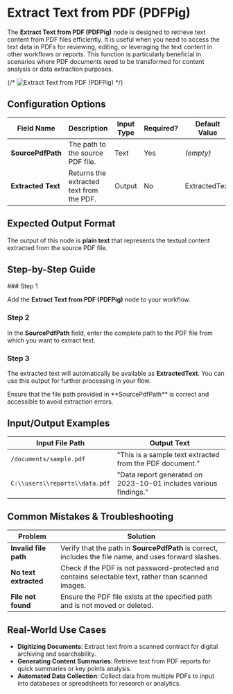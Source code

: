 
# Extract Text from PDF (PDFPig)

The **Extract Text from PDF (PDFPig)** node is designed to retrieve text content from PDF files efficiently. It is useful when you need to access the text data in PDFs for reviewing, editing, or leveraging the text content in other workflows or reports. This function is particularly beneficial in scenarios where PDF documents need to be transformed for content analysis or data extraction purposes.

{/* ![Extract Text from PDF (PDFPig)](./extract-text-from-pdf-pdfpig.png) */}

## Configuration Options

| Field Name         | Description                              | Input Type | Required? | Default Value |
| ------------------ | ---------------------------------------- | ---------- | --------- | ------------- |
| **SourcePdfPath**  | The path to the source PDF file.         | Text       | Yes       | _(empty)_     |
| **Extracted Text** | Returns the extracted text from the PDF. | Output     | No        | ExtractedText |

## Expected Output Format

The output of this node is **plain text** that represents the textual content extracted from the source PDF file.

## Step-by-Step Guide

<Steps>
### Step 1

Add the **Extract Text from PDF (PDFPig)** node to your workflow.

### Step 2

In the **SourcePdfPath** field, enter the complete path to the PDF file from which you want to extract text.

### Step 3

The extracted text will automatically be available as **ExtractedText**. You can use this output for further processing in your flow.

</Steps>

<Callout type="info" title="Tip">
  Ensure that the file path provided in **SourcePdfPath** is correct and
  accessible to avoid extraction errors.
</Callout>

## Input/Output Examples

| Input File Path                | Output Text                                                      |
| ------------------------------ | ---------------------------------------------------------------- |
| `/documents/sample.pdf`        | "This is a sample text extracted from the PDF document."         |
| `C:\\users\\reports\\data.pdf` | "Data report generated on 2023-10-01 includes various findings." |

## Common Mistakes & Troubleshooting

| Problem               | Solution                                                                                                |
| --------------------- | ------------------------------------------------------------------------------------------------------- |
| **Invalid file path** | Verify that the path in **SourcePdfPath** is correct, includes the file name, and uses forward slashes. |
| **No text extracted** | Check if the PDF is not password-protected and contains selectable text, rather than scanned images.    |
| **File not found**    | Ensure the PDF file exists at the specified path and is not moved or deleted.                           |

## Real-World Use Cases

- **Digitizing Documents**: Extract text from a scanned contract for digital archiving and searchability.
- **Generating Content Summaries**: Retrieve text from PDF reports for quick summaries or key points analysis.
- **Automated Data Collection**: Collect data from multiple PDFs to input into databases or spreadsheets for research or analytics.
